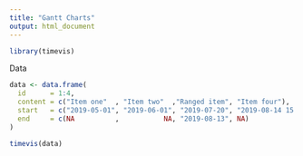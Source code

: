 ```yaml
---
title: "Gantt Charts"
output: html_document
---
```


```r
library(timevis)
```

Data
```r
data <- data.frame(
  id      = 1:4,
  content = c("Item one"  , "Item two"  ,"Ranged item", "Item four"),
  start   = c("2019-05-01", "2019-06-01", "2019-07-20", "2019-08-14 15:00:00"),
  end     = c(NA          ,           NA, "2019-08-13", NA)
)
```

```r
timevis(data)
```
